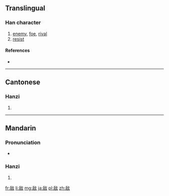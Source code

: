 {{also|敵}}
==Translingual==

===Han character===
{{Han char|rn=66|rad=攴|as=06|sn=10|four=|canj=竹口人大 (HROK), X竹口人大 (XHROK)|ids=⿰[[舌]][[攵]]}}

# [[enemy]], [[foe]], [[rival]]
# [[resist]]

====References====
* {{Han ref|kx=1007.050|hdz=52943.020|uh=654C|ud=25932}}

----

==Cantonese==

===Hanzi===
{{yue-hanzi|jyut=dik6|y=dik6|tra=敵}}

# {{defn|lang=yue|sort=攴06}}

----

==Mandarin==

===Pronunciation===
* {{audio|Zh-dí.ogg|Audio|lang=cmn}}

===Hanzi===
{{cmn-hanzi|tra=敵|pin=[[dí]] ([[di2]]), [[jiāo]] ([[jiao1]])|wg=ti<sup>2</sup>, chiao<sup>1</sup>}}

# {{defn|lang=cmn|sort=攴06}}

[[fr:敌]]
[[li:敌]]
[[mg:敌]]
[[ja:敌]]
[[pl:敌]]
[[zh:敌]]